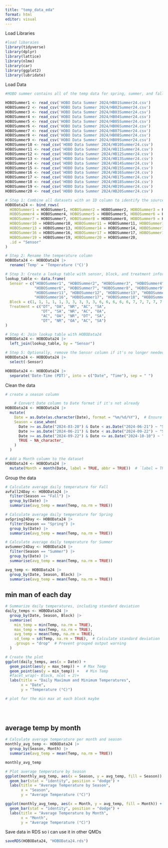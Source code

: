 ```yaml
---
title: "temp_data_eda"
format: html
editor: visual
---
```


Load Libraries

```r
#load libaraies
library(tidyverse)
library(dplyr)
library(lattice)
library(nlme)
library(car)
library(ggplot2)
library(lubridate)
```

Load Data

```r


#HOBO summer contains all of the temp data for spring, summer, and fall 3/20-10/10

HOBOSummer1 <- read_csv('HOBO Data Summer 2024/HB01Summer24.csv')
HOBOSummer2 <- read_csv('HOBO Data Summer 2024/HB02Summer24.csv')
HOBOSummer3 <- read_csv('HOBO Data Summer 2024/HB03Summer24.csv')
HOBOSummer4 <- read_csv('HOBO Data Summer 2024/HB04Summer24.csv')
HOBOSummer5 <- read_csv('HOBO Data Summer 2024/HB05Summer24.csv')
HOBOSummer6 <- read_csv('HOBO Data Summer 2024/HB06Summer24.csv')
HOBOSummer7 <- read_csv('HOBO Data Summer 2024/HB07Summer24.csv')
HOBOSummer8 <- read_csv('HOBO Data Summer 2024/HB08Summer24.csv')
HOBOSummer9 <- read_csv('HOBO Data Summer 2024/HB09Summer24.csv')
HOBOSummer10 <- read_csv('HOBO Data Summer 2024/HB10Summer24.csv')
HOBOSummer11 <- read_csv('HOBO Data Summer 2024/HB11Summer24.csv')
HOBOSummer12 <- read_csv('HOBO Data Summer 2024/HB12Summer24.csv')
HOBOSummer13 <- read_csv('HOBO Data Summer 2024/HB13Summer24.csv')
HOBOSummer14 <- read_csv('HOBO Data Summer 2024/HB14Summer24.csv')
HOBOSummer15 <- read_csv('HOBO Data Summer 2024/HB15Summer24.csv')
HOBOSummer16 <- read_csv('HOBO Data Summer 2024/HB16Summer24.csv')
HOBOSummer17 <- read_csv('HOBO Data Summer 2024/HB17Summer24.csv')
HOBOSummer18 <- read_csv('HOBO Data Summer 2024/HB18Summer24.csv')
HOBOSummer19 <- read_csv('HOBO Data Summer 2024/HB19Summer24.csv')
HOBOSummer20 <- read_csv('HOBO Data Summer 2024/HB20Summer24.csv')

# Step 1: Combine all datasets with an ID column to identify the source
HOBOData24 <- bind_rows(
  HOBOSummer1 = HOBOSummer1, HOBOSummer2 = HOBOSummer2, HOBOSummer3 = HOBOSummer3,
  HOBOSummer4 = HOBOSummer4, HOBOSummer5 = HOBOSummer5, HOBOSummer6 = HOBOSummer6,
  HOBOSummer7 = HOBOSummer7, HOBOSummer8 = HOBOSummer8, HOBOSummer9 = HOBOSummer9,
  HOBOSummer10 = HOBOSummer10, HOBOSummer11 = HOBOSummer11, HOBOSummer12 = HOBOSummer12,
  HOBOSummer13 = HOBOSummer13, HOBOSummer14 = HOBOSummer14, HOBOSummer15 = HOBOSummer15,
  HOBOSummer16 = HOBOSummer16, HOBOSummer17 = HOBOSummer17, HOBOSummer18 = HOBOSummer18,
  HOBOSummer19 = HOBOSummer19, HOBOSummer20 = HOBOSummer20,
  .id = "Sensor"
)

# Step 2: Rename the temperature column
HOBOData24 <- HOBOData24 |>
  rename('Temp' = 'Temperature (°C)')

# Step 3: Create a lookup table with sensor, block, and treatment information
lookup_table <- data.frame(
  Sensor = c("HOBOSummer1", "HOBOSummer2", "HOBOSummer3", "HOBOSummer4", "HOBOSummer5", 
             "HOBOSummer6", "HOBOSummer7", "HOBOSummer8", "HOBOSummer9", "HOBOSummer10", 
             "HOBOSummer11", "HOBOSummer12", "HOBOSummer13", "HOBOSummer14", "HOBOSummer15", 
             "HOBOSummer16", "HOBOSummer17", "HOBOSummer18", "HOBOSummer19", "HOBOSummer20"),
  Block = c(1, 1, 1, 1, 1, 3, 3, 3, 3, 3, 6, 6, 6, 6, 6, 7, 7, 7, 7, 7),
  Treatment = c("DT", "OA", "NR", "AC", "SA",
                "DT", "SA", "NR", "AC", "OA",
                "AC", "OA", "NR", "DT", "SA",
                "DT", "NR", "OA", "AC", "SA")
)

# Step 4: Join lookup table with HOBOData24
HOBOData24 <- HOBOData24 |>
  left_join(lookup_table, by = "Sensor")

# Step 5: Optionally, remove the Sensor column if it's no longer needed
HOBOData24 <- HOBOData24 |>
  select(-Sensor)

HOBOData24 <- HOBOData24 |>
  separate('Date-Time (PDT)', into = c("Date", "Time"), sep = " ")
```

Clean the data

```r
# create a season column

    # Convert Date column to Date format if it's not already
HOBOData24 <- HOBOData24 |>
  mutate(
    Date = as.Date(as.character(Date), format = "%m/%d/%Y"),  # Ensure the original Date column is used
    Season = case_when(
      Date >= as.Date("2024-03-20") & Date < as.Date("2024-06-21") ~ "Spring",
      Date >= as.Date("2024-06-21") & Date < as.Date("2024-09-22") ~ "Summer",
      Date >= as.Date("2024-09-22") & Date <= as.Date("2024-10-10") ~ "Fall",
      TRUE ~ NA_character_
    )
  )

# Add a Month column to the dataset
HOBOData24 <- HOBOData24 |>
  mutate(Month = month(Date, label = TRUE, abbr = TRUE))  # `label = TRUE` gives month name, `abbr = TRUE` gives abbreviated names

```

Group the data

```r


# Calculate average daily temperature for Fall
avFall24Day <- HOBOData24 |>
  filter(Season == "Fall") |>
  group_by(Date) |>
  summarise(avg_temp = mean(Temp, na.rm = TRUE))

# Calculate average daily temperature for Spring
avSpring24Day <- HOBOData24 |>
  filter(Season == "Spring") |>
  group_by(Date) |>
  summarise(avg_temp = mean(Temp, na.rm = TRUE))

# Calculate average daily temperature for Summer
avSummer24Day <- HOBOData24 |>
  filter(Season == "Summer") |>
  group_by(Date) |>
  summarise(avg_temp = mean(Temp, na.rm = TRUE))

avg_temp <- HOBOData24 |>
  group_by(Date, Season, Block) |>
  summarise(avg_temp = mean(Temp, na.rm = TRUE))

```

## min man of each day

```r
# Summarize daily temperatures, including standard deviation
daily_temps <- HOBOData24 |>
  group_by(Date, Season, Block) |>
  summarise(
    min_temp = min(Temp, na.rm = TRUE),
    max_temp = max(Temp, na.rm = TRUE),
    avg_temp = mean(Temp, na.rm = TRUE),
    sd_temp = sd(Temp, na.rm = TRUE),  # Calculate standard deviation
    .groups = "drop"  # Prevent grouped output warning
  )

# Create the plot
ggplot(daily_temps, aes(x = Date)) +
  geom_point(aes(y = max_temp)) +  # Max Temp
  geom_point(aes(y = min_temp)) +   # Min Temp
  #facet_wrap(~ Block, ncol = 2)+
  labs(title = "Daily Maximum and Minimum Temperatures", 
       x = "Date",
       y = "Temperature (°C)") 

# plot for the min max at each block maybe

  
 
```

## average temp by month

```r


# Calculate average temperature per month and season
monthly_avg_temp <- HOBOData24 |>
  group_by(Season, Month) |>
  summarise(avg_temp = mean(Temp, na.rm = TRUE))

monthly_avg_temp

# Plot average temperature by Season
ggplot(monthly_avg_temp, aes(x = Season, y = avg_temp, fill = Season)) +
  geom_bar(stat = "identity", position = "dodge") +
  labs(title = "Average Temperature by Season",
       x = "Season",
       y = "Average Temperature (°C)") 

ggplot(monthly_avg_temp, aes(x = Month, y = avg_temp, fill = Month)) +
  geom_bar(stat = "identity", position = "dodge") +
  labs(title = "Average Temperature by Month",
       x = "Month",
       y = "Average Temperature (°C)") 

```

Save data in RDS so i can use it in other QMDs

```r
saveRDS(HOBOData24, "HOBOData24.rds")
```
